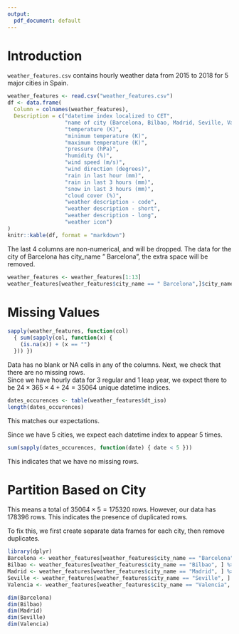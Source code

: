 ```yaml
---
output:
  pdf_document: default
---
```



# Introduction
`weather_features.csv` contains hourly weather data from 2015 to 2018 for 5 major cities in Spain.

```r
weather_features <- read.csv("weather_features.csv")
df <- data.frame(
  Column = colnames(weather_features),
  Description = c("datetime index localized to CET", 
                  "name of city (Barcelona, Bilbao, Madrid, Seville, Valencia)",
                  "temperature (K)", 
                  "minimum temperature (K)",
                  "maximum temperature (K)",
                  "pressure (hPa)",
                  "humidity (%)",
                  "wind speed (m/s)",
                  "wind direction (degrees)",
                  "rain in last hour (mm)",
                  "rain in last 3 hours (mm)",
                  "snow in last 3 hours (mm)",
                  "cloud cover (%)",
                  "weather description - code",
                  "weather description - short",
                  "weather description - long",
                  "weather icon")
)
knitr::kable(df, format = "markdown")
```

The last 4 columns are non-numerical, and will be dropped. The data for the city of Barcelona has city_name " Barcelona", the extra space will be removed.
```r
weather_features <- weather_features[1:13]
weather_features[weather_features$city_name == " Barcelona",]$city_name = "Barcelona"
```


# Missing Values
```r
sapply(weather_features, function(col) 
  { sum(sapply(col, function(x) {
    (is.na(x)) + (x == "")
  })) })
```

Data has no blank or NA cells in any of the columns. Next, we check that there are no missing rows.  
Since we have hourly data for 3 regular and 1 leap year, we expect there to be $24 \times 365 \times 4 + 24 = 35064$ unique datetime indices.
```r
dates_occurences <- table(weather_features$dt_iso)
length(dates_occurences)
```
This matches our expectations.

Since we have 5 cities, we expect each datetime index to appear 5 times. 
```r
sum(sapply(dates_occurences, function(date) { date < 5 }))
```
This indicates that we have no missing rows. 


# Partition Based on City
This means a total of $35064 \times 5 = 175320$ rows. However, our data has 178396 rows. This indicates the presence of duplicated rows.

To fix this, we first create separate data frames for each city, then remove duplicates.
```r
library(dplyr)
Barcelona <- weather_features[weather_features$city_name == "Barcelona", ] %>% distinct()
Bilbao <- weather_features[weather_features$city_name == "Bilbao", ] %>% distinct()
Madrid <- weather_features[weather_features$city_name == "Madrid", ] %>% distinct()
Seville <- weather_features[weather_features$city_name == "Seville", ] %>% distinct()
Valencia <- weather_features[weather_features$city_name == "Valencia", ] %>% distinct()

dim(Barcelona)
dim(Bilbao)
dim(Madrid)
dim(Seville)
dim(Valencia)
```
